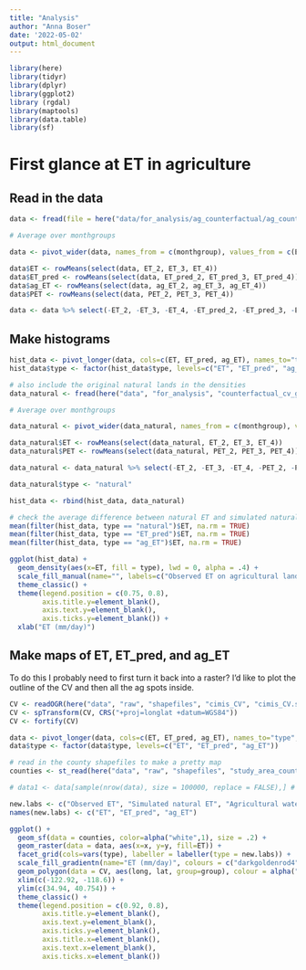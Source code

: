```yaml
---
title: "Analysis"
author: "Anna Boser"
date: '2022-05-02'
output: html_document
---
```


```r
library(here)
library(tidyr)
library(dplyr)
library(ggplot2)
library (rgdal)
library(maptools)
library(data.table)
library(sf)
```


# First glance at ET in agriculture 

## Read in the data
```r
data <- fread(file = here("data/for_analysis/ag_counterfactual/ag_counterfactual_default<5.csv"))
```


```r
# Average over monthgroups

data <- pivot_wider(data, names_from = c(monthgroup), values_from = c(ET, ET_pred, ag_ET, PET))

data$ET <- rowMeans(select(data, ET_2, ET_3, ET_4))
data$ET_pred <- rowMeans(select(data, ET_pred_2, ET_pred_3, ET_pred_4))
data$ag_ET <- rowMeans(select(data, ag_ET_2, ag_ET_3, ag_ET_4))
data$PET <- rowMeans(select(data, PET_2, PET_3, PET_4))

data <- data %>% select(-ET_2, -ET_3, -ET_4, -ET_pred_2, -ET_pred_3, -ET_pred_4, -ag_ET_2, -ag_ET_3, -ag_ET_4, -PET_2, -PET_3, -PET_4)
```

## Make histograms

```r
hist_data <- pivot_longer(data, cols=c(ET, ET_pred, ag_ET), names_to="type", values_to="ET")
hist_data$type <- factor(hist_data$type, levels=c("ET", "ET_pred", "ag_ET"))
```

```r
# also include the original natural lands in the densities
data_natural <- fread(here("data", "for_analysis", "counterfactual_cv_gs_mm<5.csv"))

# Average over monthgroups

data_natural <- pivot_wider(data_natural, names_from = c(monthgroup), values_from = c(ET, PET))

data_natural$ET <- rowMeans(select(data_natural, ET_2, ET_3, ET_4))
data_natural$PET <- rowMeans(select(data_natural, PET_2, PET_3, PET_4))

data_natural <- data_natural %>% select(-ET_2, -ET_3, -ET_4, -PET_2, -PET_3, -PET_4)

data_natural$type <- "natural"

hist_data <- rbind(hist_data, data_natural)
```

```r
# check the average difference between natural ET and simulated natural ET 
mean(filter(hist_data, type == "natural")$ET, na.rm = TRUE)
mean(filter(hist_data, type == "ET_pred")$ET, na.rm = TRUE)
mean(filter(hist_data, type == "ag_ET")$ET, na.rm = TRUE)
```


```r
ggplot(hist_data) + 
  geom_density(aes(x=ET, fill = type), lwd = 0, alpha = .4) + 
  scale_fill_manual(name="", labels=c("Observed ET on agricultural lands", "Simulted natural ET", "Agricultural water consumption", "Observed ET on natural lands"), values=c("navyblue", "darkgoldenrod4", "seagreen", "grey")) +
  theme_classic() +  
  theme(legend.position = c(0.75, 0.8),
        axis.title.y=element_blank(),
        axis.text.y=element_blank(),
        axis.ticks.y=element_blank()) +
  xlab("ET (mm/day)")
```


## Make maps of ET, ET_pred, and ag_ET

To do this I probably need to first turn it back into a raster? I'd like to plot the outline of the CV and then all the ag spots inside. 

```r
CV <- readOGR(here("data", "raw", "shapefiles", "cimis_CV", "cimis_CV.shp"))
CV <- spTransform(CV, CRS("+proj=longlat +datum=WGS84"))
CV <- fortify(CV)
```

```r
data <- pivot_longer(data, cols=c(ET, ET_pred, ag_ET), names_to="type", values_to="ET")
data$type <- factor(data$type, levels=c("ET", "ET_pred", "ag_ET"))
```

```r
# read in the county shapefiles to make a pretty map
counties <- st_read(here("data", "raw", "shapefiles", "study_area_counties", "study_area_counties.shp"))
```

```r
# data1 <- data[sample(nrow(data), size = 100000, replace = FALSE),] # subset for fast testing

new.labs <- c("Observed ET", "Simulated natural ET", "Agricultural water consumption")
names(new.labs) <- c("ET", "ET_pred", "ag_ET")

ggplot() + 
  geom_sf(data = counties, color=alpha("white",1), size = .2) + 
  geom_raster(data = data, aes(x=x, y=y, fill=ET)) +
  facet_grid(cols=vars(type), labeller = labeller(type = new.labs)) +
  scale_fill_gradientn(name="ET (mm/day)", colours = c("darkgoldenrod4", "darkgoldenrod2", "khaki1", "lightgreen", "turquoise3", "deepskyblue3", "mediumblue", "navyblue", "midnightblue", "black"), limits = c(-2.5, 8)) +
  geom_polygon(data = CV, aes(long, lat, group=group), colour = alpha("black", 1), fill = NA, size = .3) +
  xlim(c(-122.92, -118.6)) + 
  ylim(c(34.94, 40.754)) + 
  theme_classic() +
  theme(legend.position = c(0.92, 0.8),
        axis.title.y=element_blank(),
        axis.text.y=element_blank(),
        axis.ticks.y=element_blank(), 
        axis.title.x=element_blank(),
        axis.text.x=element_blank(),
        axis.ticks.x=element_blank())
```

